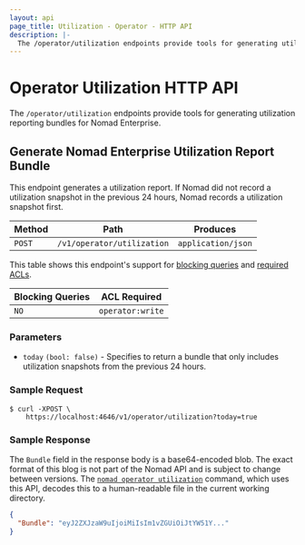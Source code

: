 ```yaml
---
layout: api
page_title: Utilization - Operator - HTTP API
description: |-
  The /operator/utilization endpoints provide tools for generating utilization reporting bundles for Nomad Enterprise.
---
```


# Operator Utilization HTTP API

The `/operator/utilization` endpoints provide tools for generating utilization
reporting bundles for Nomad Enterprise.

<EnterpriseAlert />

## Generate Nomad Enterprise Utilization Report Bundle

This endpoint generates a utilization report. If Nomad did not record a
utilization snapshot in the previous 24 hours, Nomad records a utilization
snapshot first.

| Method | Path                       | Produces           |
|--------|----------------------------|--------------------|
| `POST` | `/v1/operator/utilization` | `application/json` |

This table shows this endpoint's support for [blocking queries][] and
[required ACLs][].

| Blocking Queries | ACL Required     |
|------------------|------------------|
| `NO`             | `operator:write` |

### Parameters

- `today` `(bool: false)` - Specifies to return a bundle that only includes
  utilization snapshots from the previous 24 hours.

### Sample Request

```shell-session
$ curl -XPOST \
    https://localhost:4646/v1/operator/utilization?today=true
```

### Sample Response

The `Bundle` field in the response body is a base64-encoded blob. The exact
format of this blog is not part of the Nomad API and is subject to change
between versions. The [`nomad operator utilization`][] command, which uses this
API, decodes this to a human-readable file in the current working directory.

```json
{
  "Bundle": "eyJ2ZXJzaW9uIjoiMiIsIm1vZGUiOiJtYW51Y..."
}
```

[blocking queries]: /nomad/api-docs#blocking-queries
[required  ACLs]: /nomad/api-docs#acls
[`nomad operator utilization`]: /nomad/commands/operator/utilization

